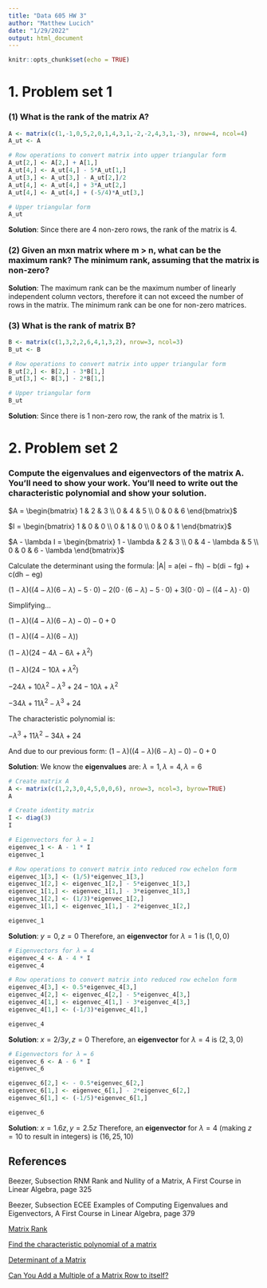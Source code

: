 ```yaml
---
title: "Data 605 HW 3"
author: "Matthew Lucich"
date: "1/29/2022"
output: html_document
---
```


```r
knitr::opts_chunk$set(echo = TRUE)
```


# 1. Problem set 1

### (1) What is the rank of the matrix A?


```r

A <- matrix(c(1,-1,0,5,2,0,1,4,3,1,-2,-2,4,3,1,-3), nrow=4, ncol=4)
A_ut <- A

# Row operations to convert matrix into upper triangular form
A_ut[2,] <- A[2,] + A[1,]
A_ut[4,] <- A_ut[4,] - 5*A_ut[1,]
A_ut[3,] <- A_ut[3,] - A_ut[2,]/2
A_ut[4,] <- A_ut[4,] + 3*A_ut[2,]
A_ut[4,] <- A_ut[4,] + (-5/4)*A_ut[3,]

# Upper triangular form
A_ut

```

**Solution**: Since there are 4 non-zero rows, the rank of the matrix is 4.



### (2) Given an mxn matrix where m > n, what can be the maximum rank? The minimum rank, assuming that the matrix is non-zero?

**Solution**: The maximum rank can be the maximum number of linearly independent column vectors, therefore it can not exceed the number of rows in the matrix. The minimum rank can be one for non-zero matrices.


### (3) What is the rank of matrix B?

```r

B <- matrix(c(1,3,2,2,6,4,1,3,2), nrow=3, ncol=3)
B_ut <- B

# Row operations to convert matrix into upper triangular form
B_ut[2,] <- B[2,] - 3*B[1,]
B_ut[3,] <- B[3,] - 2*B[1,]

# Upper triangular form
B_ut

```

**Solution**: Since there is 1 non-zero row, the rank of the matrix is 1.



# 2. Problem set 2

### Compute the eigenvalues and eigenvectors of the matrix A. You’ll need to show your work. You’ll need to write out the characteristic polynomial and show your solution.

$A = \begin{bmatrix}
1 & 2 & 3 \\
0 & 4 & 5 \\
0 & 0 & 6
\end{bmatrix}$

$I = \begin{bmatrix}
1 & 0 & 0 \\
0 & 1 & 0 \\
0 & 0 & 1
\end{bmatrix}$

$A - \lambda I = \begin{bmatrix}
1 - \lambda & 2 & 3 \\
0 & 4 - \lambda & 5 \\
0 & 0 & 6 - \lambda
\end{bmatrix}$


Calculate the determinant using the formula: |A| = a(ei − fh) − b(di − fg) + c(dh − eg)

$(1 - \lambda)((4 - \lambda)(6 - \lambda) - 5 \cdot 0) - 2 (0 \cdot (6 - \lambda) -  5 \cdot 0) + 3 (0 \cdot 0) - ((4 - \lambda) \cdot 0)$

Simplifying...

$(1 - \lambda)((4 - \lambda)(6 - \lambda) - 0) - 0 + 0$

$(1 - \lambda)((4 - \lambda)(6 - \lambda))$

$(1 - \lambda)(24 - 4\lambda - 6\lambda + \lambda^2)$

$(1 - \lambda)(24 - 10\lambda + \lambda^2)$

$-24\lambda + 10\lambda^2 - \lambda^3 + 24 - 10\lambda + \lambda^2$

$-34\lambda + 11\lambda^2 - \lambda^3 + 24$

The characteristic polynomial is:

$- \lambda^3 + 11\lambda^2  -34\lambda + 24$

And due to our previous form: 
$(1 - \lambda)((4 - \lambda)(6 - \lambda) - 0) - 0 + 0$

**Solution**: We know the **eigenvalues** are: 
$\lambda = 1, \lambda = 4, \lambda = 6$



```r

# Create matrix A
A <- matrix(c(1,2,3,0,4,5,0,0,6), nrow=3, ncol=3, byrow=TRUE)
A

# Create identity matrix
I <- diag(3)
I

```

```r

# Eigenvectors for λ = 1
eigenvec_1 <- A - 1 * I
eigenvec_1

# Row operations to convert matrix into reduced row echelon form 
eigenvec_1[3,] <- (1/5)*eigenvec_1[3,]
eigenvec_1[2,] <- eigenvec_1[2,] - 5*eigenvec_1[3,]
eigenvec_1[1,] <- eigenvec_1[1,] - 3*eigenvec_1[3,]
eigenvec_1[2,] <- (1/3)*eigenvec_1[2,]
eigenvec_1[1,] <- eigenvec_1[1,] - 2*eigenvec_1[2,]

eigenvec_1

```

**Solution**: 
$y = 0, z = 0$
Therefore, an **eigenvector** for $\lambda = 1$ is ${(1,0,0)}$


```r

# Eigenvectors for λ = 4
eigenvec_4 <- A - 4 * I
eigenvec_4

# Row operations to convert matrix into reduced row echelon form 
eigenvec_4[3,] <- 0.5*eigenvec_4[3,]
eigenvec_4[2,] <- eigenvec_4[2,] - 5*eigenvec_4[3,]
eigenvec_4[1,] <- eigenvec_4[1,] - 3*eigenvec_4[3,]
eigenvec_4[1,] <- (-1/3)*eigenvec_4[1,]

eigenvec_4

```

**Solution**: 
$x = 2/3y, z = 0$
Therefore, an **eigenvector**  for $\lambda = 4$ is ${(2,3,0)}$



```r

# Eigenvectors for λ = 6
eigenvec_6 <- A - 6 * I
eigenvec_6

eigenvec_6[2,] <- - 0.5*eigenvec_6[2,]
eigenvec_6[1,] <- eigenvec_6[1,] - 2*eigenvec_6[2,]
eigenvec_6[1,] <- (-1/5)*eigenvec_6[1,]

eigenvec_6

```

**Solution**: 
$x = 1.6z, y = 2.5z$
Therefore, an **eigenvector**  for $\lambda = 4$ (making $z = 10$ to result in integers) is ${(16,25,10)}$



## References

Beezer, Subsection RNM Rank and Nullity of a Matrix, A First Course in Linear Algebra, page 325

Beezer, Subsection ECEE Examples of Computing Eigenvalues and Eigenvectors, A First Course in Linear Algebra, page 379

[Matrix Rank](https://stattrek.com/matrix-algebra/matrix-rank.aspx)

[Find the characteristic polynomial of a matrix](https://www.youtube.com/watch?v=FMZ3O1XXR6A)

[Determinant of a Matrix](https://www.mathsisfun.com/algebra/matrix-determinant.html)

[Can You Add a Multiple of a Matrix Row to itself?](https://math.stackexchange.com/questions/2001921/can-you-add-a-multiple-of-a-matrix-row-to-itself)




